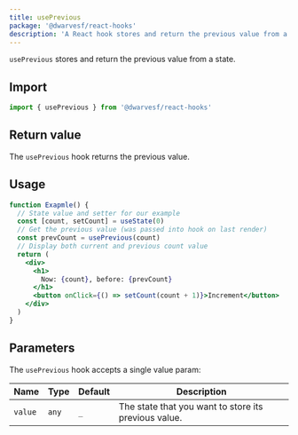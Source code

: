 ```yaml
---
title: usePrevious
package: '@dwarvesf/react-hooks'
description: 'A React hook stores and return the previous value from a state.'
---
```


`usePrevious` stores and return the previous value from a state.

## Import

```js
import { usePrevious } from '@dwarvesf/react-hooks'
```

## Return value

The `usePrevious` hook returns the previous value.

## Usage

```jsx
function Exapmle() {
  // State value and setter for our example
  const [count, setCount] = useState(0)
  // Get the previous value (was passed into hook on last render)
  const prevCount = usePrevious(count)
  // Display both current and previous count value
  return (
    <div>
      <h1>
        Now: {count}, before: {prevCount}
      </h1>
      <button onClick={() => setCount(count + 1)}>Increment</button>
    </div>
  )
}
```

## Parameters

The `usePrevious` hook accepts a single value param:

| Name    | Type  | Default | Description                                          |
| ------- | ----- | ------- | ---------------------------------------------------- |
| `value` | `any` | `_`     | The state that you want to store its previous value. |
